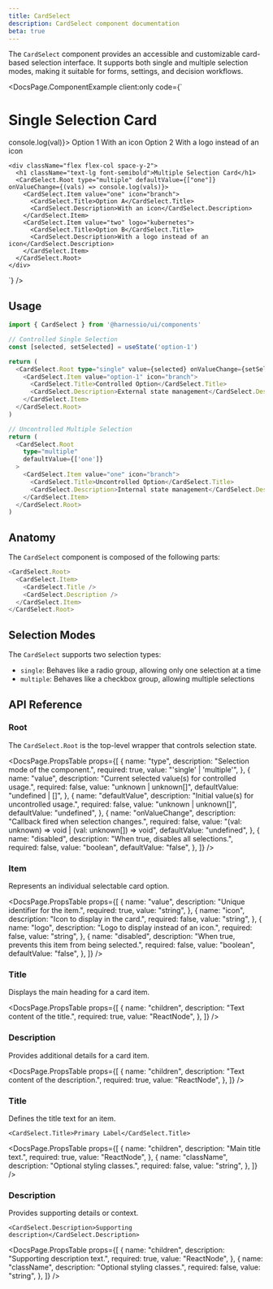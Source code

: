 ```yaml
---
title: CardSelect
description: CardSelect component documentation
beta: true
---
```


The `CardSelect` component provides an accessible and customizable card-based selection interface. It supports both single and multiple selection modes, making it suitable for forms, settings, and decision workflows.


<DocsPage.ComponentExample
  client:only
  code={`
  <div className="flex flex-col space-y-8">
    <div className="flex flex-col space-y-2">
      <h1 className="text-lg font-semibold">Single Selection Card</h1>
      <CardSelect.Root type="single" onValueChange={(val) => console.log(val)}>
        <CardSelect.Item value="option-1" icon="branch">
          <CardSelect.Title>Option 1</CardSelect.Title>
          <CardSelect.Description>With an icon</CardSelect.Description>
        </CardSelect.Item>
        <CardSelect.Item value="option-2" logo="jira">
          <CardSelect.Title>Option 2</CardSelect.Title>
          <CardSelect.Description>With a logo instead of an icon</CardSelect.Description>
        </CardSelect.Item>
      </CardSelect.Root>
    </div>

    <div className="flex flex-col space-y-2">
      <h1 className="text-lg font-semibold">Multiple Selection Card</h1>
      <CardSelect.Root type="multiple" defaultValue={["one"]} onValueChange={(vals) => console.log(vals)}>
        <CardSelect.Item value="one" icon="branch">
          <CardSelect.Title>Option A</CardSelect.Title>
          <CardSelect.Description>With an icon</CardSelect.Description>
        </CardSelect.Item>
        <CardSelect.Item value="two" logo="kubernetes">
          <CardSelect.Title>Option B</CardSelect.Title>
          <CardSelect.Description>With a logo instead of an icon</CardSelect.Description>
        </CardSelect.Item>
      </CardSelect.Root>
    </div>

  </div>`}
/>

## Usage

```typescript jsx
import { CardSelect } from '@harnessio/ui/components'

// Controlled Single Selection
const [selected, setSelected] = useState('option-1')

return (
  <CardSelect.Root type="single" value={selected} onValueChange={setSelected}>
    <CardSelect.Item value="option-1" icon="branch">
      <CardSelect.Title>Controlled Option</CardSelect.Title>
      <CardSelect.Description>External state management</CardSelect.Description>
    </CardSelect.Item>
  </CardSelect.Root>
)

// Uncontrolled Multiple Selection
return (
  <CardSelect.Root
    type="multiple"
    defaultValue={['one']}
  >
    <CardSelect.Item value="one" icon="branch">
      <CardSelect.Title>Uncontrolled Option</CardSelect.Title>
      <CardSelect.Description>Internal state management</CardSelect.Description>
    </CardSelect.Item>
  </CardSelect.Root>
)
```

## Anatomy

The `CardSelect` component is composed of the following parts:

```typescript jsx
<CardSelect.Root>
  <CardSelect.Item>
    <CardSelect.Title />
    <CardSelect.Description />
  </CardSelect.Item>
</CardSelect.Root>
```

## Selection Modes

The `CardSelect` supports two selection types:

- `single`: Behaves like a radio group, allowing only one selection at a time
- `multiple`: Behaves like a checkbox group, allowing multiple selections

## API Reference

### Root

The `CardSelect.Root` is the top-level wrapper that controls selection state.

<DocsPage.PropsTable
  props={[
    {
      name: "type",
      description: "Selection mode of the component.",
      required: true,
      value: "'single' | 'multiple'",
    },
    {
      name: "value",
      description: "Current selected value(s) for controlled usage.",
      required: false,
      value: "unknown | unknown[]",
      defaultValue: "undefined | []",
    },
    {
      name: "defaultValue",
      description: "Initial value(s) for uncontrolled usage.",
      required: false,
      value: "unknown | unknown[]",
      defaultValue: "undefined",
    },
    {
      name: "onValueChange",
      description: "Callback fired when selection changes.",
      required: false,
      value: "(val: unknown) => void | (val: unknown[]) => void",
      defaultValue: "undefined",
    },
    {
      name: "disabled",
      description: "When true, disables all selections.",
      required: false,
      value: "boolean",
      defaultValue: "false",
    },
  ]}
/>

### Item

Represents an individual selectable card option.

<DocsPage.PropsTable
  props={[
    {
      name: "value",
      description: "Unique identifier for the item.",
      required: true,
      value: "string",
    },
    {
      name: "icon",
      description: "Icon to display in the card.",
      required: false,
      value: "string",
    },
    {
      name: "logo",
      description: "Logo to display instead of an icon.",
      required: false,
      value: "string",
    },
    {
      name: "disabled",
      description: "When true, prevents this item from being selected.",
      required: false,
      value: "boolean",
      defaultValue: "false",
    },
  ]}
/>

### Title

Displays the main heading for a card item.

<DocsPage.PropsTable
  props={[
    {
      name: "children",
      description: "Text content of the title.",
      required: true,
      value: "ReactNode",
    },
  ]}
/>

### Description

Provides additional details for a card item.

<DocsPage.PropsTable
  props={[
    {
      name: "children",
      description: "Text content of the description.",
      required: true,
      value: "ReactNode",
    },
  ]}
/>

### Title

Defines the title text for an item.

```tsx
<CardSelect.Title>Primary Label</CardSelect.Title>
```

<DocsPage.PropsTable
  props={[
    {
      name: "children",
      description: "Main title text.",
      required: true,
      value: "ReactNode",
    },
    {
      name: "className",
      description: "Optional styling classes.",
      required: false,
      value: "string",
    },
  ]}
/>

### Description

Provides supporting details or context.

```tsx
<CardSelect.Description>Supporting description</CardSelect.Description>
```

<DocsPage.PropsTable
  props={[
    {
      name: "children",
      description: "Supporting description text.",
      required: true,
      value: "ReactNode",
    },
    {
      name: "className",
      description: "Optional styling classes.",
      required: false,
      value: "string",
    },
  ]}
/>
